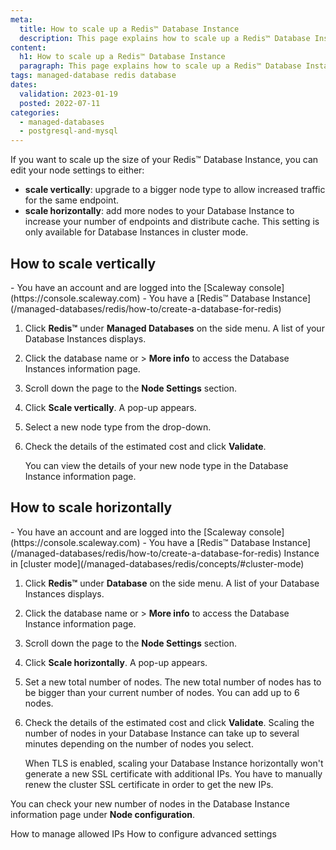 ```yaml
---
meta:
  title: How to scale up a Redis™ Database Instance
  description: This page explains how to scale up a Redis™ Database Instance
content:
  h1: How to scale up a Redis™ Database Instance
  paragraph: This page explains how to scale up a Redis™ Database Instance
tags: managed-database redis database 
dates:
  validation: 2023-01-19
  posted: 2022-07-11
categories:
  - managed-databases
  - postgresql-and-mysql
---
```


If you want to scale up the size of your Redis™ Database Instance, you can edit your node settings to either:

  - **scale vertically**: upgrade to a bigger node type to allow increased traffic for the same endpoint.
  - **scale horizontally**: add more nodes to your Database Instance to increase your number of endpoints and distribute cache. This setting is only available for Database Instances in cluster mode.

## How to scale vertically

<Message type="requirement">
  - You have an account and are logged into the [Scaleway console](https://console.scaleway.com)
  - You have a [Redis™ Database Instance](/managed-databases/redis/how-to/create-a-database-for-redis)
</Message>

1. Click **Redis™** under **Managed Databases** on the side menu. A list of your Database Instances displays.
2. Click the database name or <Icon name="more" /> > **More info** to access the Database Instances information page.
3. Scroll down the page to the **Node Settings** section.
4. Click **Scale vertically**. A pop-up appears.
5. Select a new node type from the drop-down.
6. Check the details of the estimated cost and click **Validate**. 

    You can view the details of your new node type in the Database Instance information page.

## How to scale horizontally

<Message type="requirement">
  - You have an account and are logged into the [Scaleway console](https://console.scaleway.com)
  - You have a [Redis™ Database Instance](/managed-databases/redis/how-to/create-a-database-for-redis) Instance in [cluster mode](/managed-databases/redis/concepts/#cluster-mode)
</Message>

1. Click **Redis™** under **Database** on the side menu. A list of your Database Instances displays.
2. Click the database name or <Icon name="more" /> > **More info** to access the Database Instance information page.
3. Scroll down the page to the **Node Settings** section.
4. Click **Scale horizontally**. A pop-up appears.
5. Set a new total number of nodes. 
    <Message type="note">
      The new total number of nodes has to be bigger than your current number of nodes. You can add up to 6 nodes.
    </Message> 
6. Check the details of the estimated cost and click **Validate**. 
    <Message type="note">
      Scaling the number of nodes in your Database Instance can take up to several minutes depending on the number of nodes you select.
    </Message>

    <Message type="note">
      When TLS is enabled, scaling your Database Instance horizontally won't generate a new SSL certificate with additional IPs.
      You have to manually renew the cluster SSL certificate in order to get the new IPs.
    </Message>

  You can check your new number of nodes in the Database Instance information page under **Node configuration**.


<Navigation title="See Also">
  <PreviousButton to="/managed-databases/redis/how-to/manage-allowed-ip-addresses-redis">How to manage allowed IPs</PreviousButton>
  <NextButton to="/managed-databases/redis/how-to/configure-advanced-settings-redis">How to configure advanced settings</NextButton>
</Navigation>
